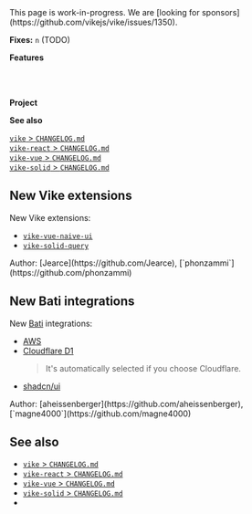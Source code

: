 
<Construction>
 This page is work-in-progress.
</Construction>

<Contribution>
  We are [looking for sponsors](https://github.com/vikejs/vike/issues/1350).
</Contribution>

**Fixes:** `n` (TODO)

**Features**

<Link href="#new-vike-extensions" /><br/>
<Link href="#new-bati-integrations" /><br/>

**Project**

**See also**

[`vike` > `CHANGELOG.md`](https://github.com/vikejs/vike/blob/main/CHANGELOG.md)  
[`vike-react` > `CHANGELOG.md`](https://github.com/vikejs/vike-react/blob/main/packages/vike-react/CHANGELOG.md)  
[`vike-vue` > `CHANGELOG.md`](https://github.com/vikejs/vike-vue/blob/main/packages/vike-vue/CHANGELOG.md)  
[`vike-solid` > `CHANGELOG.md`](https://github.com/vikejs/vike-solid/blob/main/CHANGELOG.md)  


## New Vike extensions

New <Link href="/extensions">Vike extensions</Link>:
 - [`vike-vue-naive-ui`](https://github.com/Jearce/vike-vue-naive-ui)
 - [`vike-solid-query`](https://github.com/vikejs/vike-solid/tree/main/packages/vike-solid-query#readme)

<Contribution>
  Author: [Jearce](https://github.com/Jearce), [`phonzammi`](https://github.com/phonzammi)
</Contribution>


## New Bati integrations

New [Bati](https://batijs.dev) integrations:
 - [AWS](https://aws.amazon.com)
 - [Cloudflare D1](https://developers.cloudflare.com/d1/)
   > It's automatically selected if you choose Cloudflare.
 - [shadcn/ui](https://ui.shadcn.com)

<Contribution>
  Author: [aheissenberger](https://github.com/aheissenberger), [`magne4000`](https://github.com/magne4000)
</Contribution>


## See also

- [`vike` > `CHANGELOG.md`](https://github.com/vikejs/vike/blob/main/CHANGELOG.md)
- [`vike-react` > `CHANGELOG.md`](https://github.com/vikejs/vike-react/blob/main/packages/vike-react/CHANGELOG.md)
- [`vike-vue` > `CHANGELOG.md`](https://github.com/vikejs/vike-vue/blob/main/packages/vike-vue/CHANGELOG.md)
- [`vike-solid` > `CHANGELOG.md`](https://github.com/vikejs/vike-solid/blob/main/CHANGELOG.md)
- <Link href="/releases" />
